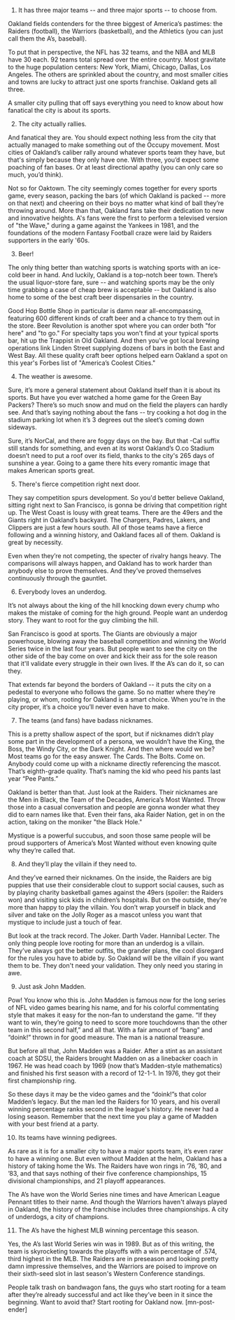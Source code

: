 1. It has three major teams -- and three major sports -- to choose from.

Oakland fields contenders for the three biggest of America’s pastimes: the Raiders (football), the Warriors (basketball), and the Athletics (you can just call them the A’s, baseball).

To put that in perspective, the NFL has 32 teams, and the NBA and MLB have 30 each. 92 teams total spread over the entire country. Most gravitate to the huge population centers: New York, Miami, Chicago, Dallas, Los Angeles. The others are sprinkled about the country, and most smaller cities and towns are lucky to attract just one sports franchise. Oakland gets all three.

A smaller city pulling that off says everything you need to know about how fanatical the city is about its sports.

2. The city actually rallies.

And fanatical they are. You should expect nothing less from the city that actually managed to make something out of the Occupy movement. Most cities of Oakland’s caliber rally around whatever sports team they have, but that's simply because they only have one. With three, you’d expect some poaching of fan bases. Or at least directional apathy (you can only care so much, you’d think).

Not so for Oaktown. The city seemingly comes together for every sports game, every season, packing the bars (of which Oakland is packed -- more on that next) and cheering on their boys no matter what kind of ball they’re throwing around. More than that, Oakland fans take their dedication to new and innovative heights. A's fans were the first to perform a televised version of "the Wave," during a game against the Yankees in 1981, and the foundations of the modern Fantasy Football craze were laid by Raiders supporters in the early '60s.

3. Beer!

The only thing better than watching sports is watching sports with an ice-cold beer in hand. And luckily, Oakland is a top-notch beer town. There’s the usual liquor-store fare, sure -- and watching sports may be the only time grabbing a case of cheap brew is acceptable -- but Oakland is also home to some of the best craft beer dispensaries in the country. 

Good Hop Bottle Shop in particular is damn near all-encompassing, featuring 600 different kinds of craft beer and a chance to try them out in the store. Beer Revolution is another spot where you can order both "for here" and "to go." For specialty taps you won't find at your typical sports bar, hit up the Trappist in Old Oakland. And then you've got local brewing operations link Linden Street supplying dozens of bars in both the East and West Bay. All these quality craft beer options helped earn Oakland a spot on this year's Forbes list of "America’s Coolest Cities."

4. The weather is awesome.

Sure, it’s more a general statement about Oakland itself than it is about its sports. But have you ever watched a home game for the Green Bay Packers? There’s so much snow and mud on the field the players can hardly see. And that’s saying nothing about the fans -- try cooking a hot dog in the stadium parking lot when it’s 3 degrees out the sleet’s coming down sideways.

Sure, it’s NorCal, and there are foggy days on the bay. But that -Cal suffix still stands for something, and even at its worst Oakland’s O.co Stadium doesn’t need to put a roof over its field, thanks to the city's 265 days of sunshine a year. Going to a game there hits every romantic image that makes American sports great.

5. There's fierce competition right next door.

They say competition spurs development. So you'd better believe Oakland, sitting right next to San Francisco, is gonna be driving that competition right up. The West Coast is lousy with great teams. There are the 49ers and the Giants right in Oakland’s backyard. The Chargers, Padres, Lakers, and Clippers are just a few hours south. All of those teams have a fierce following and a winning history, and Oakland faces all of them. Oakland is great by necessity.

Even when they’re not competing, the specter of rivalry hangs heavy. The comparisons will always happen, and Oakland has to work harder than anybody else to prove themselves. And they’ve proved themselves continuously through the gauntlet.

6. Everybody loves an underdog.

It’s not always about the king of the hill knocking down every chump who makes the mistake of coming for the high ground. People want an underdog story. They want to root for the guy climbing the hill.

San Francisco is good at sports. The Giants are obviously a major powerhouse, blowing away the baseball competition and winning the World Series twice in the last four years. But people want to see the city on the other side of the bay come on over and kick their ass for the sole reason that it'll validate every struggle in their own lives. If the A’s can do it, so can they.

That extends far beyond the borders of Oakland -- it puts the city on a pedestal to everyone who follows the game. So no matter where they’re playing, or whom, rooting for Oakland is a smart choice. When you’re in the city proper, it’s a choice you’ll never even have to make.

7. The teams (and fans) have badass nicknames.

This is a pretty shallow aspect of the sport, but if nicknames didn’t play some part in the development of a persona, we wouldn’t have the King, the Boss, the Windy City, or the Dark Knight. And then where would we be? Most teams go for the easy answer. The Cards. The Bolts. Come on. Anybody could come up with a nickname directly referencing the mascot. That’s eighth-grade quality. That’s naming the kid who peed his pants last year “Pee Pants.”

Oakland is better than that. Just look at the Raiders. Their nicknames are the Men in Black, the Team of the Decades, America’s Most Wanted. Throw those into a casual conversation and people are gonna wonder what they did to earn names like that. Even their fans, aka Raider Nation, get in on the action, taking on the moniker "the Black Hole."

Mystique is a powerful succubus, and soon those same people will be proud supporters of America’s Most Wanted without even knowing quite why they’re called that.

8. And they’ll play the villain if they need to.

And they’ve earned their nicknames. On the inside, the Raiders are big puppies that use their considerable clout to support social causes, such as by playing charity basketball games against the 49ers (spoiler: the Raiders won) and visiting sick kids in children’s hospitals. But on the outside, they’re more than happy to play the villain. You don’t wrap yourself in black and silver and take on the Jolly Roger as a mascot unless you want that mystique to include just a touch of fear.

But look at the track record. The Joker. Darth Vader. Hannibal Lecter. The only thing people love rooting for more than an underdog is a villain. They’ve always got the better outfits, the grander plans, the cool disregard for the rules you have to abide by. So Oakland will be the villain if you want them to be. They don't need your validation. They only need you staring in awe.

9. Just ask John Madden.

Pow! You know who this is. John Madden is famous now for the long series of NFL video games bearing his name, and for his colorful commentating style that makes it easy for the non-fan to understand the game. “If they want to win, they’re going to need to score more touchdowns than the other team in this second half,” and all that. With a fair amount of “bang” and “doink!” thrown in for good measure. The man is a national treasure.

But before all that, John Madden was a Raider. After a stint as an assistant coach at SDSU, the Raiders brought Madden on as a linebacker coach in 1967. He was head coach by 1969 (now that’s Madden-style mathematics) and finished his first season with a record of 12-1-1. In 1976, they got their first championship ring.

So these days it may be the video games and the “doink!”s that color Madden’s legacy. But the man led the Raiders for 10 years, and his overall winning percentage ranks second in the league's history. He never had a losing season. Remember that the next time you play a game of Madden with your best friend at a party.

10. Its teams have winning pedigrees.

As rare as it is for a smaller city to have a major sports team, it’s even rarer to have a winning one. But even without Madden at the helm, Oakland has a history of taking home the Ws. The Raiders have won rings in ’76, ’80, and ’83, and that says nothing of their five conference championships, 15 divisional championships, and 21 playoff appearances.

The A’s have won the World Series nine times and have American League Pennant titles to their name. And though the Warriors haven't always played in Oakland, the history of the franchise includes three championships. A city of underdogs, a city of champions.

11. The A’s have the highest MLB winning percentage this season.

Yes, the A’s last World Series win was in 1989. But as of this writing, the team is skyrocketing towards the playoffs with a win percentage of .574, third highest in the MLB. The Raiders are in preseason and looking pretty damn impressive themselves, and the Warriors are poised to improve on their sixth-seed slot in last season's Western Conference standings.

People talk trash on bandwagon fans, the guys who start rooting for a team after they’re already successful and act like they’ve been in it since the beginning. Want to avoid that? Start rooting for Oakland now. [mn-post-ender]